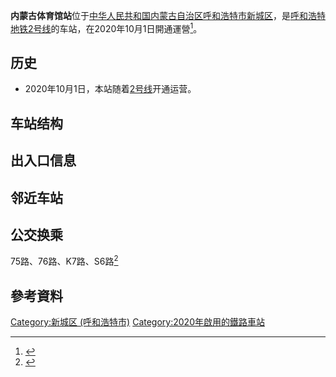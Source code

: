 {{Pathnav|呼和浩特地铁|呼和浩特地铁2号线|frame=1}}
{{Infobox station
| name = 内蒙古体育馆站
| mlanguage = {{MongolUnicode|ᠥᠪᠥᠷ ᠮᠣᠩᠭᠣᠯ ᠤᠨ ᠲᠠᠮᠢᠷ ᠤᠨ ᠣᠷᠳᠣᠨ|style=text-align:left; height:60px|child=yes}}
| eng_name = Inner Mongolia Gymnasium
| former = 
| symbol_location = 
| symbol = 
| type = 
| image = 
| alt = 
| caption = 
| address = [[中华人民共和国|中华人民共和国]][[内蒙古自治区|内蒙古自治区]][[呼和浩特市|呼和浩特市]][[新城区_(呼和浩特市)|新城区]]
| coordinates = 
| owned = 
| operator = 
| line = 
| distance = 
| platform = 
| PlatformType = 地下
| tracks = 
| train_operators = 
| connections = 
| structure = 
| Interchange = 
| disabled = 
| exits = 
| code = 
| zone = 
| website = 
| opened = {{Start date|2020|10|01|df=y}}
| closed = <!-- {{End date|YYYY|MM|DD|df=y}} -->
| passengers = 
| pass_year = 
| pass_rank = 
| services = 
| other_services = 
| first = '''呼和浩特地铁2号线'''<br />往[[阿尔山路站|阿尔山路站]]方向：06:18<br />往[[塔利东路站|塔利东路站]]方向：06:31|
| last = '''呼和浩特地铁2号线'''<br />往[[阿尔山路站|阿尔山路站]]方向：22:22<br />往[[塔利东路站|塔利东路站]]方向：22:39|
| Linename1 = [[呼和浩特地铁2号线|呼和浩特地铁2号线]]
| start1 = [[塔利东路站|塔利东路]]
| pre1 = [[成吉思汗广场站|成吉思汗广场站]]
| next1 = [[呼和浩特体育场站|呼和浩特体育场站]]
| end1 = [[阿尔山路站|阿尔山路]]
}}

'''内蒙古体育馆站'''位于[[中华人民共和国|中华人民共和国]][[内蒙古自治区|内蒙古自治区]][[呼和浩特市|呼和浩特市]][[新城区_(呼和浩特市)|新城区]]，是[[呼和浩特地铁|呼和浩特地铁]][[呼和浩特地铁2号线|2号线]]的车站，在2020年10月1日開通運營<ref>{{Cite web|title=呼和浩特地铁2号线开通运营  首府城市轨道交通走进换乘时代_正北方网|url=http://www.northnews.cn/2020/1009/1913680.html|accessdate=2020-11-22|work=www.northnews.cn|archive-date=2020-11-29|archive-url=https://web.archive.org/web/20201129145355/http://www.northnews.cn/2020/1009/1913680.html|dead-url=no}}</ref>。

==历史==
* 2020年10月1日，本站随着[[呼和浩特地铁2号线|2号线]]开通运营。

==车站结构==

==出入口信息==

==邻近车站==

==公交换乘==
75路、76路、K7路、S6路<ref>{{Cite web|title=呼和浩特地铁|url=http://www.hhhtmetro.com/site/bus_route|accessdate=2020-11-23|work=www.hhhtmetro.com|archive-date=2020-11-30|archive-url=https://web.archive.org/web/20201130072623/http://www.hhhtmetro.com/site/bus_route|dead-url=no}}</ref>

==參考資料==
{{reflist}}

{{呼和浩特地铁2号线}}
{{呼和浩特地铁}}

[[Category:新城区_(呼和浩特市)|Category:新城区 (呼和浩特市)]]
[[Category:2020年啟用的鐵路車站|Category:2020年啟用的鐵路車站]]
